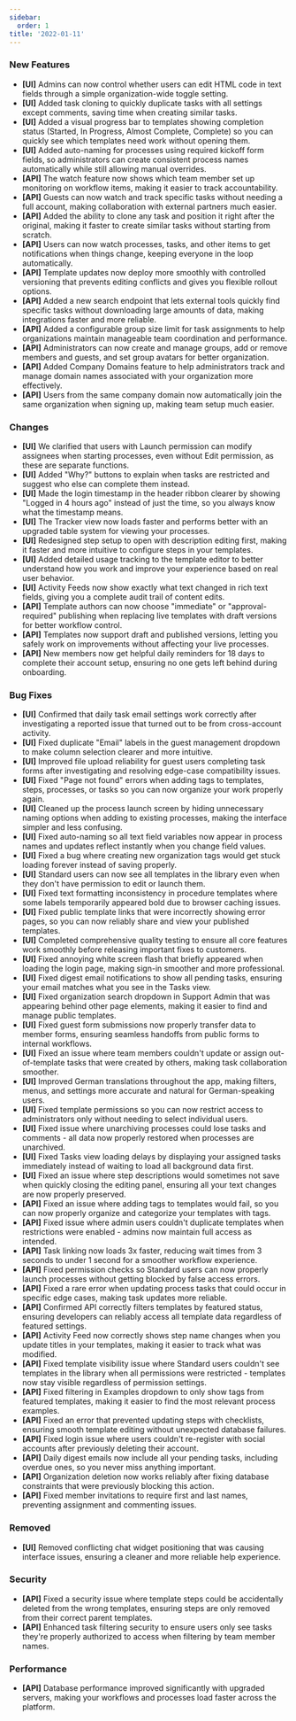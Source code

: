 ```yaml
---
sidebar:
  order: 1
title: '2022-01-11'
---
```


### New Features

- **[UI]** Admins can now control whether users can edit HTML code in text fields through a simple organization-wide toggle setting.
- **[UI]** Added task cloning to quickly duplicate tasks with all settings except comments, saving time when creating similar tasks.
- **[UI]** Added a visual progress bar to templates showing completion status (Started, In Progress, Almost Complete, Complete) so you can quickly see which templates need work without opening them.
- **[UI]** Added auto-naming for processes using required kickoff form fields, so administrators can create consistent process names automatically while still allowing manual overrides.
- **[API]** The watch feature now shows which team member set up monitoring on workflow items, making it easier to track accountability.
- **[API]** Guests can now watch and track specific tasks without needing a full account, making collaboration with external partners much easier.
- **[API]** Added the ability to clone any task and position it right after the original, making it faster to create similar tasks without starting from scratch.
- **[API]** Users can now watch processes, tasks, and other items to get notifications when things change, keeping everyone in the loop automatically.
- **[API]** Template updates now deploy more smoothly with controlled versioning that prevents editing conflicts and gives you flexible rollout options.
- **[API]** Added a new search endpoint that lets external tools quickly find specific tasks without downloading large amounts of data, making integrations faster and more reliable.
- **[API]** Added a configurable group size limit for task assignments to help organizations maintain manageable team coordination and performance.
- **[API]** Administrators can now create and manage groups, add or remove members and guests, and set group avatars for better organization.
- **[API]** Added Company Domains feature to help administrators track and manage domain names associated with your organization more effectively.
- **[API]** Users from the same company domain now automatically join the same organization when signing up, making team setup much easier.

### Changes

- **[UI]** We clarified that users with Launch permission can modify assignees when starting processes, even without Edit permission, as these are separate functions.
- **[UI]** Added "Why?" buttons to explain when tasks are restricted and suggest who else can complete them instead.
- **[UI]** Made the login timestamp in the header ribbon clearer by showing "Logged in 4 hours ago" instead of just the time, so you always know what the timestamp means.
- **[UI]** The Tracker view now loads faster and performs better with an upgraded table system for viewing your processes.
- **[UI]** Redesigned step setup to open with description editing first, making it faster and more intuitive to configure steps in your templates.
- **[UI]** Added detailed usage tracking to the template editor to better understand how you work and improve your experience based on real user behavior.
- **[UI]** Activity Feeds now show exactly what text changed in rich text fields, giving you a complete audit trail of content edits.
- **[API]** Template authors can now choose "immediate" or "approval-required" publishing when replacing live templates with draft versions for better workflow control.
- **[API]** Templates now support draft and published versions, letting you safely work on improvements without affecting your live processes.
- **[API]** New members now get helpful daily reminders for 18 days to complete their account setup, ensuring no one gets left behind during onboarding.

### Bug Fixes

- **[UI]** Confirmed that daily task email settings work correctly after investigating a reported issue that turned out to be from cross-account activity.
- **[UI]** Fixed duplicate "Email" labels in the guest management dropdown to make column selection clearer and more intuitive.
- **[UI]** Improved file upload reliability for guest users completing task forms after investigating and resolving edge-case compatibility issues.
- **[UI]** Fixed "Page not found" errors when adding tags to templates, steps, processes, or tasks so you can now organize your work properly again.
- **[UI]** Cleaned up the process launch screen by hiding unnecessary naming options when adding to existing processes, making the interface simpler and less confusing.
- **[UI]** Fixed auto-naming so all text field variables now appear in process names and updates reflect instantly when you change field values.
- **[UI]** Fixed a bug where creating new organization tags would get stuck loading forever instead of saving properly.
- **[UI]** Standard users can now see all templates in the library even when they don't have permission to edit or launch them.
- **[UI]** Fixed text formatting inconsistency in procedure templates where some labels temporarily appeared bold due to browser caching issues.
- **[UI]** Fixed public template links that were incorrectly showing error pages, so you can now reliably share and view your published templates.
- **[UI]** Completed comprehensive quality testing to ensure all core features work smoothly before releasing important fixes to customers.
- **[UI]** Fixed annoying white screen flash that briefly appeared when loading the login page, making sign-in smoother and more professional.
- **[UI]** Fixed digest email notifications to show all pending tasks, ensuring your email matches what you see in the Tasks view.
- **[UI]** Fixed organization search dropdown in Support Admin that was appearing behind other page elements, making it easier to find and manage public templates.
- **[UI]** Fixed guest form submissions now properly transfer data to member forms, ensuring seamless handoffs from public forms to internal workflows.
- **[UI]** Fixed an issue where team members couldn't update or assign out-of-template tasks that were created by others, making task collaboration smoother.
- **[UI]** Improved German translations throughout the app, making filters, menus, and settings more accurate and natural for German-speaking users.
- **[UI]** Fixed template permissions so you can now restrict access to administrators only without needing to select individual users.
- **[UI]** Fixed issue where unarchiving processes could lose tasks and comments - all data now properly restored when processes are unarchived.
- **[UI]** Fixed Tasks view loading delays by displaying your assigned tasks immediately instead of waiting to load all background data first.
- **[UI]** Fixed an issue where step descriptions would sometimes not save when quickly closing the editing panel, ensuring all your text changes are now properly preserved.
- **[API]** Fixed an issue where adding tags to templates would fail, so you can now properly organize and categorize your templates with tags.
- **[API]** Fixed issue where admin users couldn't duplicate templates when restrictions were enabled - admins now maintain full access as intended.
- **[API]** Task linking now loads 3x faster, reducing wait times from 3 seconds to under 1 second for a smoother workflow experience.
- **[API]** Fixed permission checks so Standard users can now properly launch processes without getting blocked by false access errors.
- **[API]** Fixed a rare error when updating process tasks that could occur in specific edge cases, making task updates more reliable.
- **[API]** Confirmed API correctly filters templates by featured status, ensuring developers can reliably access all template data regardless of featured settings.
- **[API]** Activity Feed now correctly shows step name changes when you update titles in your templates, making it easier to track what was modified.
- **[API]** Fixed template visibility issue where Standard users couldn't see templates in the library when all permissions were restricted - templates now stay visible regardless of permission settings.
- **[API]** Fixed filtering in Examples dropdown to only show tags from featured templates, making it easier to find the most relevant process examples.
- **[API]** Fixed an error that prevented updating steps with checklists, ensuring smooth template editing without unexpected database failures.
- **[API]** Fixed login issue where users couldn't re-register with social accounts after previously deleting their account.
- **[API]** Daily digest emails now include all your pending tasks, including overdue ones, so you never miss anything important.
- **[API]** Organization deletion now works reliably after fixing database constraints that were previously blocking this action.
- **[API]** Fixed member invitations to require first and last names, preventing assignment and commenting issues.

### Removed

- **[UI]** Removed conflicting chat widget positioning that was causing interface issues, ensuring a cleaner and more reliable help experience.

### Security

- **[API]** Fixed a security issue where template steps could be accidentally deleted from the wrong templates, ensuring steps are only removed from their correct parent templates.
- **[API]** Enhanced task filtering security to ensure users only see tasks they're properly authorized to access when filtering by team member names.

### Performance

- **[API]** Database performance improved significantly with upgraded servers, making your workflows and processes load faster across the platform.